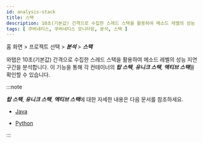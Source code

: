 ```yaml
---
id: analysis-stack
title: 스택
description: 10초(기본값) 간격으로 수집한 스레드 스택을 활용하여 메소드 레벨의 성능 지연 구간을 분석합니다.
tags: [ 쿠버네티스, 쿠버네티스 모니터링, 분석, 스택 ]
---
```


홈 화면 > 프로젝트 선택 > ***분석*** > ***스택***

<ImgLang img='whatap_kubernetes_analysis_stack_1.png' desc='스택' />

와탭은 10초(기본값) 간격으로 수집한 스레드 스택을 활용하여 메소드 레벨의 성능 지연 구간을 분석합니다. 이 기능을 통해 각 컨테이너의 ***탑 스택***, ***유니크 스택***, ***액티브 스택***을 확인할 수 있습니다. 

:::note

***탑 스택***, ***유니크 스택***, ***액티브 스택***에 대한 자세한 내용은 다음 문서를 참조하세요. 

* [Java](../java/analysis-apm)

* [Python](../python/analysis-apm)

:::

<!--

탑스택
스택 트레이스 상의 각 Step 기준으로, Step과 Step 간의 호출 비율을 백분율로 분석한 정보

유니크 스택
Stack Trace 전체의 Hash 값 기준의 산출 결과로 전체 Step이 동일한 호출 비율을 백분율로 분석한 정보

액티브 스택
진행 중인 트랜잭션을 액티브 트랜잭션. 액티브 트랜잭션에서 정기적으로 덤프한 스택이 액티브 스택

-->
